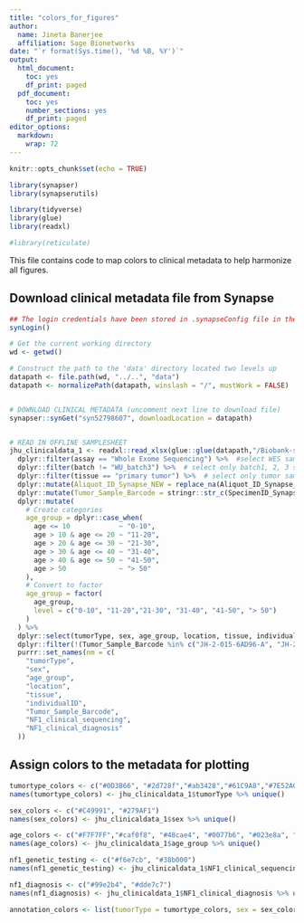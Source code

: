 ```yaml
---
title: "colors_for_figures"
author:
  name: Jineta Banerjee
  affiliation: Sage Bionetworks
date: "`r format(Sys.time(), '%d %B, %Y')`"
output:
  html_document:
    toc: yes
    df_print: paged
  pdf_document:
    toc: yes
    number_sections: yes
    df_print: paged
editor_options:
  markdown:
    wrap: 72
---
```


```r
knitr::opts_chunk$set(echo = TRUE)
```

```r

library(synapser)
library(synapserutils)

library(tidyverse)
library(glue)
library(readxl)

#library(reticulate)

```

This file contains code to map colors to clinical metadata to help harmonize all figures.

## Download clinical metadata file from Synapse

```r

## The login credentials have been stored in .synapseConfig file in the home dir. If you dont have this setup, please make the file before trying to login.
synLogin()

# Get the current working directory
wd <- getwd()

# Construct the path to the 'data' directory located two levels up
datapath <- file.path(wd, "../..", "data")
datapath <- normalizePath(datapath, winslash = "/", mustWork = FALSE)


# DOWNLOAD CLINICAL METADATA (uncomment next line to download file)
synapser::synGet("syn52798607", downloadLocation = datapath)


# READ IN OFFLINE SAMPLESHEET
jhu_clinicaldata_1 <- readxl::read_xlsx(glue::glue(datapath,"/Biobank-samples-map-clinical-102523.xlsx")) %>% 
  dplyr::filter(assay == "Whole Exome Sequencing") %>%  #select WES samples
  dplyr::filter(batch != "WU_batch3") %>%  # select only batch1, 2, 3 samples
  dplyr::filter(tissue == "primary tumor") %>%  # select only tumor samples
  dplyr::mutate(Aliquot_ID_Synapse_NEW = replace_na(Aliquot_ID_Synapse_NEW, "A")) %>% 
  dplyr::mutate(Tumor_Sample_Barcode = stringr::str_c(SpecimenID_Synapse_NEW, "-", Aliquot_ID_Synapse_NEW)) %>% 
  dplyr::mutate(
    # Create categories
    age_group = dplyr::case_when(
      age <= 10            ~ "0-10",
      age > 10 & age <= 20 ~ "11-20",
      age > 20 & age <= 30 ~ "21-30",
      age > 30 & age <= 40 ~ "31-40",
      age > 40 & age <= 50 ~ "41-50",
      age > 50             ~ "> 50"
    ),
    # Convert to factor
    age_group = factor(
      age_group,
      level = c("0-10", "11-20","21-30", "31-40", "41-50", "> 50")
    )
  ) %>% 
  dplyr::select(tumorType, sex, age_group, location, tissue, individualID, Tumor_Sample_Barcode, NF1_loss_clinical_sequencing, NF1_loss_clinical_diagnosis) %>% 
  dplyr::filter(!(Tumor_Sample_Barcode %in% c("JH-2-015-6AD96-A", "JH-2-106-B73E8-A", "JH-2-106-1447G-A", "JH-2-084-F9A84-A", "JH-2-084-AE169-A"))) %>% #remove 2-015TD, JH-2-106, JH-2-084 
  purrr::set_names(nm = c(
    "tumorType", 
    "sex", 
    "age_group", 
    "location", 
    "tissue", 
    "individualID", 
    "Tumor_Sample_Barcode", 
    "NF1_clinical_sequencing", 
    "NF1_clinical_diagnosis"
  ))

```

## Assign colors to the metadata for plotting 

```r

tumortype_colors <- c("#0D3B66", "#2d728f","#ab3428","#61C9A8","#7E52A0", "#F4D35E","#f49e4c")
names(tumortype_colors) <- jhu_clinicaldata_1$tumorType %>% unique()

sex_colors <- c("#C49991", "#279AF1")
names(sex_colors) <- jhu_clinicaldata_1$sex %>% unique()

age_colors <- c("#F7F7FF","#caf0f8", "#48cae4", "#0077b6", "#023e8a", "#03045e")
names(age_colors) <- jhu_clinicaldata_1$age_group %>% unique()

nf1_genetic_testing <- c("#f6e7cb", "#38b000")
names(nf1_genetic_testing) <- jhu_clinicaldata_1$NF1_clinical_sequencing %>% unique()

nf1_diagnosis <- c("#99e2b4", "#dde7c7")
names(nf1_diagnosis) <- jhu_clinicaldata_1$NF1_clinical_diagnosis %>% unique()

annotation_colors <- list(tumorType = tumortype_colors, sex = sex_colors, age_group = age_colors, NF1_clinical_sequencing = nf1_genetic_testing, NF1_clinical_diagnosis = nf1_diagnosis)

```

